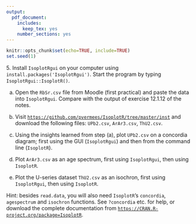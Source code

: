 ```yaml
---
output:
  pdf_document:
    includes:
      keep_tex: yes
    number_sections: yes
---
```


```r
knitr::opts_chunk$set(echo=TRUE, include=TRUE)
set.seed(1)
```
\newif\ifsol
\soltrue
\pagestyle{empty}
5\. Install `IsoplotRgui` on your computer using
`install.packages('IsoplotRgui')`.  Start the program by typing
`IsoplotRgui::IsoplotR()`.

   (a) Open the `RbSr.csv` file from Moodle (first
   practical) and paste the data into `IsoplotRgui`. Compare with the
   output of exercise 12.1.12 of the notes.

   (b) Visit
   [`https://github.com/pvermees/IsoplotR/tree/master/inst`](https://github.com/pvermees/IsoplotR/tree/master/inst)
   and download the following files: `UPb2.csv`, `ArAr3.csv`,
   `ThU2.csv`.

   (c) Using the insights learned from step (a), plot `UPb2.csv` on a
   concordia diagram; first using the GUI (`IsoplotRgui`) and then
   from the command line (`IsoplotR`).

   (d) Plot `ArAr3.csv` as an age spectrum, first using `IsoplotRgui`,
   then using `IsoplotR`.

   (e) Plot the U-series dataset `ThU2.csv` as an isochron, first
   using `IsoplotRgui`, then using `IsoplotR`.

   Hint: besides `read.data`, you will also need `IsoplotR`'s
   `concordia`, `agespectrum` and `isochron` functions.  See
   `?concordia` etc. for help, or download the complete documentation
   from
   [`https://CRAN.R-project.org/package=IsoplotR`](https://CRAN.R-project.org/package=IsoplotR).
